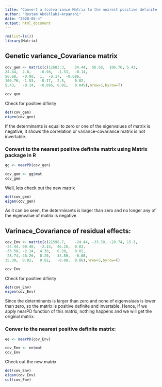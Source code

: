 ---
title: "Convert a (co)variance Matrix to the nearest positive definite matrix"
author: "Rostam Abdollahi-Arpanahi"
date: "2020-05-4"
output: html_document
---


```{r}

rm(list=ls())
library(Matrix)
```
## Genetic variance_Covariance matrix
```{r}
cov_gen <- matrix(c(12683.3,	24.44,	50.68,	106.76,	5.43,
24.44,	2.8,	-0.98,	-1.53,	-0.14,
50.68,	-0.98,	1,	-0.17,	-0.086,
106.76,	-1.53,	-0.17,	2.5,	0.02,
5.43,	-0.14,	-0.086,	0.02,	0.045),nrow=5,byrow=T)

cov_gen
```

Check for positive difinity
```{r}
det(cov_gen)
eigen(cov_gen)
```
If the determinants is equal to zero or one of the eigenvalues of matrix is negative, it shows the correlation or variance-covariance matrix is not invertable.

### Convert to the nearest positive definite matrix using Matrix package in R

```{r}
gg <- nearPD(cov_gen)

cov_gen <- gg$mat
cov_gen
```

Well, lets check out the new matrix

```{r}
det(cov_gen)
eigen(cov_gen)
```

As it can be seen, the determinants is larger than zero and no longer any of the eigenvalue of matrix is negative.

## Varinace_Covariance of residual effects:
```{r}
cov_Env <- matrix(c(21596.7,	-24.44,	-33.58,	-28.74,	15.3,
-24.44,	90.40,	-2.14,	46.26,	0.02,
-33.58,	-2.14,	4.30,	0.20,	0.02,
-28.74,	46.26,	0.20,	33.80,	-0.08,
15.30,	0.02,	0.02,	-0.08,	0.06),nrow=5,byrow=T)

cov_Env
```

Check for positive difinity
```{r}
det(cov_Env)
eigen(cov_Env)
```
Since the determinants is larger than zero and none of eigenvalues is lower than zero, so the matrix is positive definite and invertable. Hence, if we apply nearPD function of this matrix, nothing happens and we will get the original matrix.

### Conver to the nearest positive definite matrix:
```{r}
ee <- nearPD(cov_Env)

cov_Env <- ee$mat
cov_Env
```

Check out the new matrix

```{r}
det(cov_Env)
eigen(cov_Env)
col(cov_Env)
```



